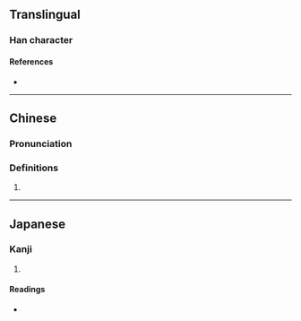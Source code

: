 {{character info}}
==Translingual==

===Han character===
{{Han char|rn=85|rad=水|as=15|sn=18|four=|canj=EQOC|ids=⿰氵賛}}

====References====
* {{Han ref|kx=0658.070|dkj=18564|hdz=31776.030|uh=6FFD|ud=28669}}

----

==Chinese==
{{zh-forms}}

===Pronunciation===
{{zh-pron
|m=zàn
|m-s=
|dg=
|c=
|c-t=
|g=
|h=pfs=
|j=
|mb=
|md=
|mn=
|mn-t=
|w=
|x=
|mc=y
|oc=y
|cat=v
}}

===Definitions===
{{head|zh|Han character}}

# {{zh-alt-form|灒}}

----

==Japanese==

===Kanji===
{{ja-kanji|grade=|rs=水15}}

# {{rfdef|ja|sort=水15}}

====Readings====
* {{ja-readings|on=[[さん]] (san)|kun=}}